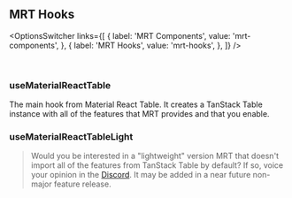 
<Head>
  <title>{'MRT Hooks - Material React Table V2 Docs'}</title>
  <meta name="description" content="All the MRT hooks that can be used" />
  <meta property="og:title" content="Material React Table Table Components" />
  <meta
    property="og:description"
    content="All the internal MRT hooks that can be used"
  />
</Head>

## MRT Hooks

<OptionsSwitcher
  links={[
    {
      label: 'MRT Components',
      value: 'mrt-components',
    },
    {
      label: 'MRT Hooks',
      value: 'mrt-hooks',
    },
  ]}
/>

<br />

### useMaterialReactTable

The main hook from Material React Table. It creates a TanStack Table instance with all of the features that MRT provides and that you enable.

### useMaterialReactTableLight

> Would you be interested in a "lightweight" version MRT that doesn't import all of the features from TanStack Table by default? If so, voice your opinion in the [Discord](https://discord.gg/5wqyRx6fnm). It may be added in a near future non-major feature release.
